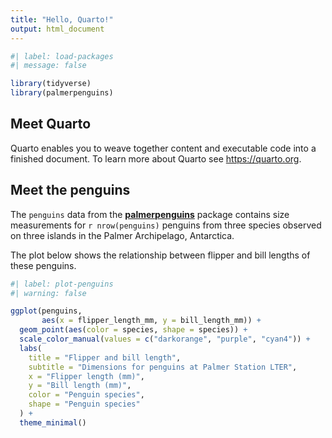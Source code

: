 ```yaml
---
title: "Hello, Quarto!"
output: html_document
---
```


```r
#| label: load-packages
#| message: false

library(tidyverse)
library(palmerpenguins)
```

## Meet Quarto

Quarto enables you to weave together content and executable code into a finished document.
To learn more about Quarto see <https://quarto.org>.

## Meet the penguins

The `penguins` data from the [**palmerpenguins**](https://allisonhorst.github.io/palmerpenguins "palmerpenguins R package") package contains size measurements for `r nrow(penguins)` penguins from three species observed on three islands in the Palmer Archipelago, Antarctica.

The plot below shows the relationship between flipper and bill lengths of these penguins.

```r
#| label: plot-penguins
#| warning: false

ggplot(penguins, 
       aes(x = flipper_length_mm, y = bill_length_mm)) +
  geom_point(aes(color = species, shape = species)) +
  scale_color_manual(values = c("darkorange", "purple", "cyan4")) +
  labs(
    title = "Flipper and bill length",
    subtitle = "Dimensions for penguins at Palmer Station LTER",
    x = "Flipper length (mm)", 
    y = "Bill length (mm)",
    color = "Penguin species", 
    shape = "Penguin species"
  ) +
  theme_minimal()
```

